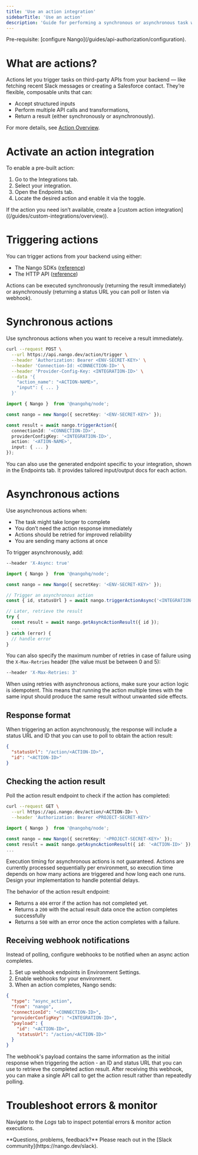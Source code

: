 ```yaml
---
title: 'Use an action integration'
sidebarTitle: 'Use an action'
description: 'Guide for performing a synchronous or asynchronous task with an external API using Nango action integrations.'
---
```


<Info>
Pre-requisite: [configure Nango](/guides/api-authorization/configuration).
</Info>

# What are actions?

Actions let you trigger tasks on third-party APIs from your backend — like fetching recent Slack messages or creating a Salesforce contact. They’re flexible, composable units that can:
- Accept structured inputs
- Perform multiple API calls and transformations,
- Return a result (either synchronously or asynchronously).

For more details, see [Action Overview](/guides/actions/overview).

# Activate an action integration

To enable a pre-built action:
1. Go to the Integrations tab.
2. Select your integration.
3. Open the Endpoints tab.
4. Locate the desired action and enable it via the toggle.

<Tip>
If the action you need isn’t available, create a [custom action integration]((/guides/custom-integrations/overview)).
</Tip>

# Triggering actions

You can trigger actions from your backend using either:
- The Nango SDKs ([reference](/reference/sdks/node#trigger-an-action))
- The HTTP API ([reference](/reference/api/action/trigger))

<Tip>
Actions can be executed synchronously (returning the result immediately) or asynchronously (returning a status URL you can poll or listen via webhook).
</Tip>

# Synchronous actions

Use synchronous actions when you want to receive a result immediately.

<Tabs>

<Tab title="cURL (standard endpoint)">

```bash
curl --request POST \
  --url https://api.nango.dev/action/trigger \
  --header 'Authorization: Bearer <ENV-SECRET-KEY>' \
  --header 'Connection-Id: <CONNECTION-ID>' \
  --header 'Provider-Config-Key: <INTEGRATION-ID>' \
  --data '{
    "action_name": "<ACTION-NAME>",
    "input": { ... }
  }'
```
</Tab>

<Tab title="Node SDK">

```ts
import { Nango }  from '@nangohq/node';

const nango = new Nango({ secretKey: '<ENV-SECRET-KEY>' });

const result = await nango.triggerAction({
  connectionId: '<CONNECTION-ID>',
  providerConfigKey: '<INTEGRATION-ID>',
  action: '<ATION-NAME>',
  input: { ... }
});
```
</Tab>

</Tabs>

<Tip>
 You can also use the generated endpoint specific to your integration, shown in the Endpoints tab. It provides tailored input/output docs for each action.
</Tip>

# Asynchronous actions

Use asynchronous actions when:
- The task might take longer to complete
- You don’t need the action response immediately
- Actions should be retried for improved reliability 
- You are sending many actions at once

To trigger asynchronously, add:

<Tabs>

<Tab title="cURL (standard endpoint)">

```bash
--header 'X-Async: true'
```
</Tab>

<Tab title="Node SDK">

```ts
import { Nango }  from '@nangohq/node';

const nango = new Nango({ secretKey: '<ENV-SECRET-KEY>' });

// Trigger an asynchronous action
const { id, statusUrl } = await nango.triggerActionAsync('<INTEGRATION-ID>', '<CONNECTION-ID>', '<ACTION-NAME>', jsonInput);

// Later, retrieve the result
try {
  const result = await nango.getAsyncActionResult({ id });
  ...
} catch (error) {
  // handle error
}
```
</Tab>

</Tabs>

You can also specify the maximum number of retries in case of failure using the `X-Max-Retries` header (the value must be between 0 and 5):

```bash
--header 'X-Max-Retries: 3'
```

<Warning>
When using retries with asynchronous actions, make sure your action logic is idempotent. This means that running the action multiple times with the same input should produce the same result without unwanted side effects.
</Warning>

## Response format

When triggering an action asynchronously, the response will include a status URL and ID that you can use to poll to obtain the action result:

```json
{
  "statusUrl": "/action/<ACTION-ID>",
  "id": "<ACTION-ID>"
}
```

## Checking the action result

Poll the action result endpoint to check if the action has completed:

<Tabs>

<Tab title="cURL">

```bash
curl --request GET \
  --url https://api.nango.dev/action/<ACTION-ID> \
  --header 'Authorization: Bearer <PROJECT-SECRET-KEY>'
```
</Tab>

<Tab title="Node SDK">

```ts
import { Nango }  from '@nangohq/node';

const nango = new Nango({ secretKey: '<PROJECT-SECRET-KEY>' });
const result = await nango.getAsyncActionResult({ id: '<ACTION-ID>' });
...
```
</Tab>

</Tabs>

<Note>
Execution timing for asynchronous actions is not guaranteed. Actions are currently processed sequentially per environment, so execution time depends on how many actions are triggered and how long each one runs. Design your implementation to handle potential delays.
</Note>

The behavior of the action result endpoint:

- Returns a `404` error if the action has not completed yet.
- Returns a `200` with the actual result data once the action completes successfully
- Returns a `500` with an error once the action completes with a failure.

## Receiving webhook notifications

Instead of polling, configure webhooks to be notified when an async action completes.
1. Set up webhook endpoints in Environment Settings.
2. Enable webhooks for your environment.
3. When an action completes, Nango sends:

```json
{
  "type": "async_action",
  "from": "nango",
  "connectionId": "<CONNECTION-ID>",
  "providerConfigKey": "<INTEGRATION-ID>",
  "payload": {
    "id": "<ACTION-ID>",
    "statusUrl": "/action/<ACTION-ID>"
  }
}
```

The webhook's payload contains the same information as the initial response when triggering the action - an ID and status URL that you can use to retrieve the completed action result. After receiving this webhook, you can make a single API call to get the action result rather than repeatedly polling.

# Troubleshoot errors & monitor

Navigate to the _Logs_ tab to inspect potential errors & monitor action executions.

<Tip>
**Questions, problems, feedback?** Please reach out in the [Slack community](https://nango.dev/slack).
</Tip>
